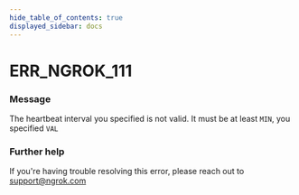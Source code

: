 ```yaml
---
hide_table_of_contents: true
displayed_sidebar: docs
---
```



# ERR_NGROK_111

### Message

The heartbeat interval you specified is not valid.
It must be at least `MIN`, you specified `VAL`

### Further help

If you're having trouble resolving this error, please reach out to [support@ngrok.com](mailto:support@ngrok.com?subject=Help%20with%20ERR_NGROK_111)

<ErrorDetails error="err_ngrok_111" />
